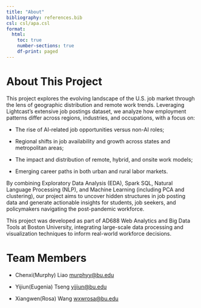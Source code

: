 ```yaml
---
title: "About"
bibliography: references.bib
csl: csl/apa.csl
format:
  html:
    toc: true
    number-sections: true
    df-print: paged
---
```



# About This Project
This project explores the evolving landscape of the U.S. job market through the lens of geographic distribution and remote work trends. Leveraging Lightcast's extensive job postings dataset, we analyze how employment patterns differ across regions, industries, and occupations, with a focus on:

* The rise of AI-related job opportunities versus non-AI roles;

* Regional shifts in job availability and growth across states and metropolitan areas;

* The impact and distribution of remote, hybrid, and onsite work models;

* Emerging career paths in both urban and rural labor markets.

By combining Exploratory Data Analysis (EDA), Spark SQL, Natural Language Processing (NLP), and Machine Learning (including PCA and clustering), our project aims to uncover hidden structures in job posting data and generate actionable insights for students, job seekers, and policymakers navigating the post-pandemic workforce.

This project was developed as part of AD688 Web Analytics and Big Data Tools at Boston University, integrating large-scale data processing and visualization techniques to inform real-world workforce decisions.

# Team Members
* Chenxi(Murphy) Liao      <murphyy@bu.edu>

*  Yijiun(Eugenia) Tseng   <yijiun@bu.edu>

* Xiangwen(Rosa) Wang      <wxwrosa@bu.edu>

